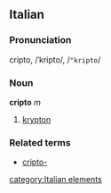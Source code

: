 ==Italian==
===Pronunciation===
cripto, /ˈkripto/, /<tt>"kripto</tt>/
===Noun===
'''cripto''' ''m''

# [[krypton]]

===Related terms===
*[[cripto-]]
[[category:Italian elements]]